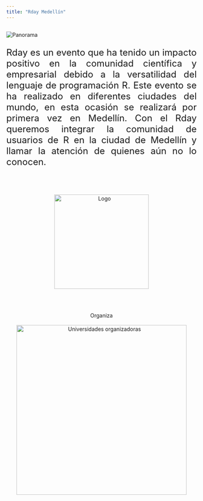 ```yaml
---
title: "Rday Medellín"
---
```


<h2> </h2>

<img src="imagenes/medellin_esp.png" alt="Panorama">

<font size="5">
<p align="justify">Rday es un evento que ha tenido un impacto positivo en la comunidad científica y empresarial debido a la versatilidad del lenguaje de programación R. Este evento se ha realizado en diferentes ciudades del mundo, en esta ocasión se realizará por primera vez en Medellín. Con el Rday queremos integrar la comunidad de usuarios de R en la ciudad de Medellín y llamar la atención de quienes aún no lo conocen.</p>

</font>

<br/>
<br/>

<center>
<img src="imagenes/logo.png" alt="Logo" width="250" height="250">
</center>

<br/>
<br/>

<center>
Organiza
<br/>
<br/>
<img src="imagenes/auxiliar.png" alt="Universidades organizadoras" width="450" height="450">
</center>


